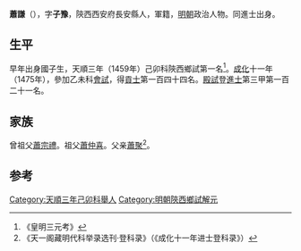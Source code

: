 {{Otheruses|other=名为萧谦的其他人物|萧谦}}

'''蕭謙'''（{{bd|1435年||？}}），字'''子豫'''，陝西西安府長安縣人，軍籍，[[明朝|明朝]]政治人物。同進士出身。

== 生平 ==
早年出身國子生，天順三年（1459年）己卯科陝西鄉試第一名<ref>《皇明三元考》</ref>。[[成化|成化]]十一年（1475年），參加乙未科[[會試|會試]]，得[[貢士|貢士]]第一百四十四名。[[殿試|殿試]]登[[進士|進士]]第三甲第一百二十一名。

== 家族 ==
曾祖父[[蕭宗禮|蕭宗禮]]。祖父[[蕭仲喜|蕭仲喜]]。父亲[[蕭聚|蕭聚]]<ref>《天一阁藏明代科举录选刊·登科录》（《成化十一年进士登科录》）</ref>。

==参考==
{{reflist}}

{{成化十一年乙未科殿試金榜}}

{{Authority control}}

{{DEFAULTSORT:Xiao蕭}}

[[Category:天順三年己卯科舉人|Category:天順三年己卯科舉人]]
[[Category:明朝陝西鄉試解元|Category:明朝陝西鄉試解元]]


{{明朝人物小作品}}